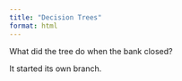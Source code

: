 ```yaml
---
title: "Decision Trees"
format: html
---
```


What did the tree do when the bank closed?

It started its own branch.